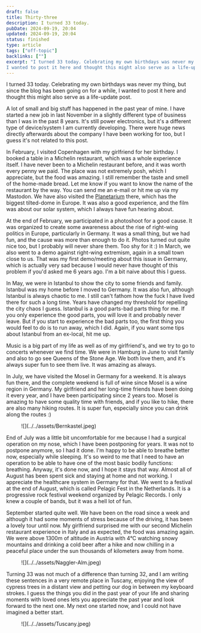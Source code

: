 ```yaml
---
draft: false
title: Thirty-three
description: I turned 33 today.
pubDate: 2024-09-19, 20:04
updated: 2024-09-19, 20:04
status: finished
type: article
tags: ["off-topic"]
backlinks: [""]
excerpt: "I turned 33 today. Celebrating my own birthdays was never my thing, but since the blog has been going on for a while, 
I wanted to post it here and thought this might also serve as a life-update post"
---
```



I turned 33 today. Celebrating my own birthdays was never my thing, but since the blog has been going on for a while, I wanted to post it here and thought this might also serve as a life-update post.

A lot of small and big stuff has happened in the past year of mine. I have started a new job in last November in a slightly different type of business than I was in the past 8 years. It's still power electronics, but it's a different type of device/system I am currently developing. There were huge news directly afterwards about the company I have been working for too, but I guess it's not related to this post.

In February, I visited Copenhagen with my girlfriend for her birthday. I booked a table in a Michelin restaurant, which was a whole experience itself. I have never been to a Michelin restaurant before, and it was worth every penny we paid. The place was not extremely posh, which I appreciate, but the food was amazing. I still remember the taste and smell of the home-made bread. Let me know if you want to know the name of the restaurant by the way. You can send me an e-mail or hit me up via my Mastodon. We have also visited the [Planetarium](https://www.planetarium.dk/) there, which has the biggest tilted-dome in Europe. It was also a good experience, and the film was about our solar system, which I always have fun hearing about.

At the end of February, we participated in a photoshoot for a good cause. It was organized to create some awareness about the rise of right-wing politics in Europe, particularly in Germany. It was a small thing, but we had fun, and the cause was more than enough to do it. Photos turned out quite nice too, but I probably will never share them. Too shy for it :) In March, we also went to a demo against right-wing extremism, again in a small town close to us. That was my first demo/meeting about this issue in Germany, which is actually very sad because I would never have thought of this problem if you'd asked me 6 years ago. I'm a bit naive about this I guess.

In May, we were in Istanbul to show the city to some friends and family. Istanbul was my home before I moved to Germany. It was also fun, although Istanbul is always chaotic to me. I still can't fathom how the fuck I have lived there for such a long time. Years have changed my threshold for repelling the city chaos I guess. Istanbul is a good parts-bad parts thing for me. If you only experience the good parts, you will love it and probably never leave. But if you start to experience the bad parts too, the first thing you would feel to do is to run away, which I did. Again, if you want some tips about Istanbul from an ex-local, hit me up.

Music is a big part of my life as well as of my girlfriend's, and we try to go to concerts whenever we find time. We were in Hamburg in June to visit family and also to go see Queens of the Stone Age. We both love them, and it's always super fun to see them live. It was amazing as always.

In July, we have visited the Mosel in Germany for a weekend. It is always fun there, and the complete weekend is full of wine since Mosel is a wine region in Germany. My girlfriend and her long-time friends have been doing it every year, and I have been participating since 2 years too. Mosel is amazing to have some quality time with friends, and if you like to hike, there are also many hiking routes. It is super fun, especially since you can drink along the routes :)

<Figure caption="Bernkastel-Kues">![](../../assets/Bernkastel.jpeg)</Figure>

End of July was a little bit uncomfortable for me because I had a surgical operation on my nose, which I have been postponing for years. It was not to postpone anymore, so I had it done. I'm happy to be able to breathe better now, especially while sleeping. It's so weird to me that I need to have an operation to be able to have one of the most basic bodily functions: breathing. Anyway, it's done now, and I hope it stays that way. Almost all of August has been spent sick and staying at home and not working. I appreciate the healthcare system in Germany for that. We went to a festival at the end of August, which is called Pelagic Fest in the Netherlands. It is a progressive rock festival weekend organized by Pelagic Records. I only knew a couple of bands, but it was a hell lot of fun.

September started quite well. We have been on the road since a week and although it had some moments of stress because of the driving, it has been a lovely tour until now. My girlfriend surprised me with our second Michelin restaurant experience in Italy and as expected, the food was amazing again. We were above 1300m of altitude in Austria with 4°C watching snowy mountains and drinking a cold beer after a hike and now chilling in a peaceful place under the sun thousands of kilometers away from home.

<Figure caption="Naggler-Alm">![](../../assets/Naggler-Alm.jpeg)</Figure>

Turning 33 was not much of a difference than turning 32, and I am writing these sentences in a very remote place in Tuscany, enjoying the view of cypress trees in a distant view and petting our dog in
between my keyboard strokes. I guess the things you did in the past year of your life and sharing moments with loved ones lets you appreciate the past year and look forward to the next one. My next
one started now, and I could not have imagined a better start.

<Figure caption="Tuscany">![](../../assets/Tuscany.jpeg)</Figure>
